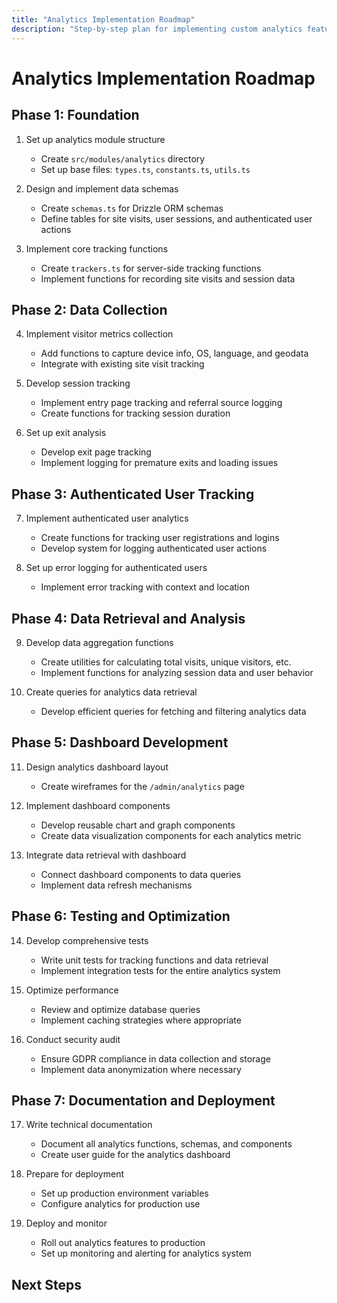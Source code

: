 ```yaml
---
title: "Analytics Implementation Roadmap"
description: "Step-by-step plan for implementing custom analytics features"
---
```


# Analytics Implementation Roadmap

## Phase 1: Foundation

1. Set up analytics module structure
   - Create `src/modules/analytics` directory
   - Set up base files: `types.ts`, `constants.ts`, `utils.ts`

2. Design and implement data schemas
   - Create `schemas.ts` for Drizzle ORM schemas
   - Define tables for site visits, user sessions, and authenticated user actions

3. Implement core tracking functions
   - Create `trackers.ts` for server-side tracking functions
   - Implement functions for recording site visits and session data

## Phase 2: Data Collection

4. Implement visitor metrics collection
   - Add functions to capture device info, OS, language, and geodata
   - Integrate with existing site visit tracking

5. Develop session tracking
   - Implement entry page tracking and referral source logging
   - Create functions for tracking session duration

6. Set up exit analysis
   - Develop exit page tracking
   - Implement logging for premature exits and loading issues

## Phase 3: Authenticated User Tracking

7. Implement authenticated user analytics
   - Create functions for tracking user registrations and logins
   - Develop system for logging authenticated user actions

8. Set up error logging for authenticated users
   - Implement error tracking with context and location

## Phase 4: Data Retrieval and Analysis

9. Develop data aggregation functions
   - Create utilities for calculating total visits, unique visitors, etc.
   - Implement functions for analyzing session data and user behavior

10. Create queries for analytics data retrieval
    - Develop efficient queries for fetching and filtering analytics data

## Phase 5: Dashboard Development

11. Design analytics dashboard layout
    - Create wireframes for the `/admin/analytics` page

12. Implement dashboard components
    - Develop reusable chart and graph components
    - Create data visualization components for each analytics metric

13. Integrate data retrieval with dashboard
    - Connect dashboard components to data queries
    - Implement data refresh mechanisms

## Phase 6: Testing and Optimization

14. Develop comprehensive tests
    - Write unit tests for tracking functions and data retrieval
    - Implement integration tests for the entire analytics system

15. Optimize performance
    - Review and optimize database queries
    - Implement caching strategies where appropriate

16. Conduct security audit
    - Ensure GDPR compliance in data collection and storage
    - Implement data anonymization where necessary

## Phase 7: Documentation and Deployment

17. Write technical documentation
    - Document all analytics functions, schemas, and components
    - Create user guide for the analytics dashboard

18. Prepare for deployment
    - Set up production environment variables
    - Configure analytics for production use

19. Deploy and monitor
    - Roll out analytics features to production
    - Set up monitoring and alerting for analytics system

## Next Steps

<Cards>
  <Card 
    title="Data Schema Design" 
    href="/docs/analytics/schema-design"
    description="Designing data schemas for analytics tracking" 
  />
  <Card 
    title="Tracking Implementation" 
    href="/docs/analytics/tracking-implementation"
    description="Implementing core tracking functions" 
  />
  <Card 
    title="Dashboard Development" 
    href="/docs/analytics/dashboard-development"
    description="Building the analytics dashboard components" 
  />
</Cards>